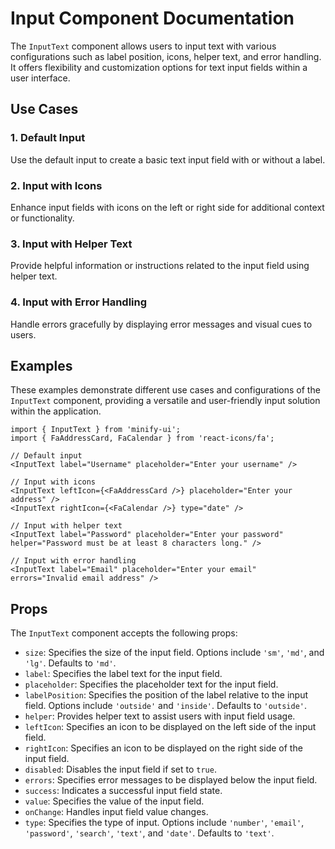 

<Meta of={InputStories} />

# Input Component Documentation

The `InputText` component allows users to input text with various configurations such as label position, icons, helper text, and error handling. It offers flexibility and customization options for text input fields within a user interface.

## Use Cases

### 1. Default Input

Use the default input to create a basic text input field with or without a label.

<Canvas of={InputStories.Default} />

### 2. Input with Icons

Enhance input fields with icons on the left or right side for additional context or functionality.

<Canvas of={InputStories.WithIcons} />

### 3. Input with Helper Text

Provide helpful information or instructions related to the input field using helper text.

<Canvas of={InputStories.WithHelperText} />

### 4. Input with Error Handling

Handle errors gracefully by displaying error messages and visual cues to users.

<Canvas of={InputStories.WithErrorHandling} />

## Examples

These examples demonstrate different use cases and configurations of the `InputText` component, providing a versatile and user-friendly input solution within the application.

```tsx
import { InputText } from 'minify-ui';
import { FaAddressCard, FaCalendar } from 'react-icons/fa';

// Default input
<InputText label="Username" placeholder="Enter your username" />

// Input with icons
<InputText leftIcon={<FaAddressCard />} placeholder="Enter your address" />
<InputText rightIcon={<FaCalendar />} type="date" />

// Input with helper text
<InputText label="Password" placeholder="Enter your password" helper="Password must be at least 8 characters long." />

// Input with error handling
<InputText label="Email" placeholder="Enter your email" errors="Invalid email address" />
```

## Props

The `InputText` component accepts the following props:

- `size`: Specifies the size of the input field. Options include `'sm'`, `'md'`, and `'lg'`. Defaults to `'md'`.
- `label`: Specifies the label text for the input field.
- `placeholder`: Specifies the placeholder text for the input field.
- `labelPosition`: Specifies the position of the label relative to the input field. Options include `'outside'` and `'inside'`. Defaults to `'outside'`.
- `helper`: Provides helper text to assist users with input field usage.
- `leftIcon`: Specifies an icon to be displayed on the left side of the input field.
- `rightIcon`: Specifies an icon to be displayed on the right side of the input field.
- `disabled`: Disables the input field if set to `true`.
- `errors`: Specifies error messages to be displayed below the input field.
- `success`: Indicates a successful input field state.
- `value`: Specifies the value of the input field.
- `onChange`: Handles input field value changes.
- `type`: Specifies the type of input. Options include `'number'`, `'email'`, `'password'`, `'search'`, `'text'`, and `'date'`. Defaults to `'text'`.
